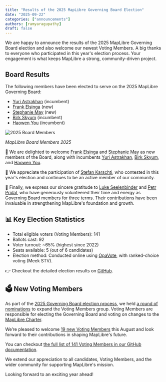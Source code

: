 ```yaml
---
title: "Results of the 2025 MapLibre Governing Board Election"
date: "2025-09-22"
categories: ["announcements"]
authors: [ramyaragupathy]
draft: false
---
```



We are happy to announce the results of the 2025 MapLibre Governing Board election and also welcome our newest Voting Members. A big thanks to everyone who participated in this year's election process.
Your engagement is what keeps MapLibre a strong, community-driven project.

## Board Results

The following members have been elected to serve on the 2025 MapLibre Governing Board:

- [Yuri Astrakhan](https://github.com/maplibre/maplibre/discussions/445#discussioncomment-13864204) (incumbent)
- [Frank Elsinga](https://github.com/maplibre/maplibre/discussions/445#discussioncomment-14103318) (new)
- [Stephanie May](https://github.com/maplibre/maplibre/discussions/445#discussioncomment-14097777) (new)
- [Birk Skyum](https://github.com/maplibre/maplibre/discussions/445#discussioncomment-13754385) (incumbent)
- [Haowen You](https://github.com/maplibre/maplibre/discussions/445#discussioncomment-14074961) (incumbent)

<div style={{ textAlign: "center" }}>
  <Image
    src={board}
    style={{
      maxWidth: "800px",
      maxHeight: "800px",
      width: "100%",
      height: "auto",
      display: "inline-block",
    }}
    alt="2025 Board Members"
  />
  <p
    style={{
      fontSize: "0.9rem",
      color: "#555",
      marginTop: "8px",
      fontStyle: "italic",
    }}
  >
    <em>MapLibre Board Members 2025</em>
  </p>
</div>

🎉 We are delighted to welcome [Frank Elsinga](https://maplibre.org/about/frank-elsinga/) and [Stephanie May](https://maplibre.org/about/stephanie-may/) as new members of the Board, along with incumbents [Yuri Astrakhan](https://maplibre.org/about/yuri-astrakhan/), [Birk Skyum](https://maplibre.org/about/birk-skyum/), and [Haowen You](https://maplibre.org/about/haowen-you/).

💐 We appreciate the participation of [Stefan Karschti](https://github.com/maplibre/maplibre/discussions/445#discussioncomment-14109430), who contested in this year's election and continues to be an active member of our community.

🙏 Finally, we express our sincere gratitude to [Luke Seelenbinder](https://maplibre.org/about/luke-seelenbinder/) and [Petr Pridal](https://maplibre.org/about/petr-pridal/), who have generously volunteered their time and energy as Governing Board members for three terms. Their contributions have been invaluable in strengthening MapLibre's foundation and growth.

## 📊 Key Election Statistics

- Total eligible voters (Voting Members): 141
- Ballots cast: 92
- Voter turnout: ~65% (highest since 2022)
- Seats available: 5 (out of 6 candidates)
- Election method: Conducted online using [OpaVote](https://opavote.com/), with ranked-choice voting (Meek STV).

👉 Checkout the detailed election results on [GitHub](https://github.com/maplibre/maplibre/tree/main/2025-polls).

## 🗳️ New Voting Members

As part of the [2025 Governing Board election process](https://github.com/maplibre/maplibre/issues/447), we held [a round of nominations](https://github.com/maplibre/maplibre/issues/446) to expand the Voting Members group. Voting Members are responsible for electing the Governing Board and voting on changes to the [MapLibre Charter](https://github.com/maplibre/maplibre/blob/main/CHARTER.md).

We’re pleased to welcome [19 new Voting Members](https://github.com/maplibre/maplibre/issues/446#issuecomment-3224717918) this August and look forward to their contributions in shaping MapLibre's future.

You can checkout [the full list of 141 Voting Members in our GitHub documentation](https://github.com/maplibre/maplibre/blob/main/VOTING_MEMBERS.md).

We extend our appreciation to all candidates, Voting Members, and the wider community for supporting MapLibre's mission.

Looking forward to an exciting year ahead!
